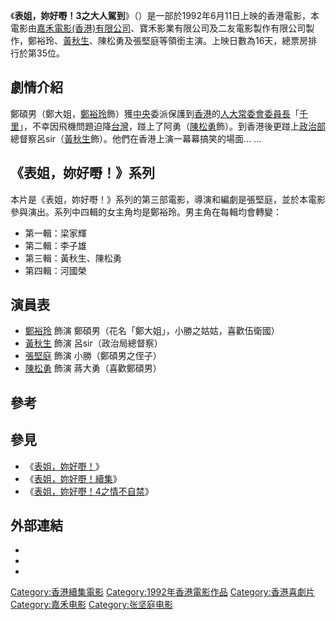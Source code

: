 {{Infobox Film
| name               = 表姐，妳好嘢！3之大人駕到
| original_name      = ''{{lang|en|Her Fatal Ways III}}''
| image              = Her Fatal Ways III.jpg
| caption            = 
| director           = [[張堅庭|張堅庭]]
| producer_2 = 
| producer           = [[范劍雄|范劍雄]]
| writer             = [[張堅庭|張堅庭]]
| narrator           = 
| production_supervisor =
| starring           = [[鄭裕玲|鄭裕玲]]<br>[[黃秋生|黃秋生]]<br>[[陳松勇|陳松勇]]<br>[[張堅庭|張堅庭]]
| music              = [[魯世傑|魯世傑]]
| cinematography     = [[談志偉|談志偉]] 
| editing            =
| studio             = [[嘉禾電影|嘉禾電影(香港)有限公司]]<br>[[寶禾影業有限公司|寶禾影業有限公司]]<br>[[飛圖唱片|二友電影製作有限公司]]
| distributor        = [[嘉禾電影|嘉禾電影(香港)有限公司]]
| released           = {{BHKG}}：{{Film date|1992|6|11}}
| sec-title          = 
| rate               =  
| runtime            = 97 分鐘
| country            = {{英屬香港電影}}<br>{{TWN}}
| language           = 粤語、部份國語
| budget             = 
| gross              = HK$11,164,691.00<ref>[http://www.angelfire.com/home/bobic/HK_Movies/Total/hk1992a-b5.htm 香港電影票房 1992 〔總票房〕]，〈香港電影票房全紀錄〉</ref>
| imdb_id            = tt0109263
| preceded_by        = 《[[表姐，妳好嘢！|表姐，妳好嘢！]]》
| followed_by        = 《[[表姐，妳好嘢！4之情不自禁|表姐，妳好嘢！4之情不自禁]]》
| cn_name            = 
| tw_name            = 
| hk_name            = 
}}

《'''表姐，妳好嘢！3之大人駕到'''》（{{lang-en|Her Fatal Ways III}}）是一部於1992年6月11日上映的香港電影，本電影由[[橙天嘉禾|嘉禾電影(香港)有限公司]]、寶禾影業有限公司及二友電影製作有限公司製作，鄭裕玲、[[黃秋生|黃秋生]]、陳松勇及張堅庭等領銜主演。上映日數為16天，總票房排行於第35位。

==劇情介紹==
鄭碩男（鄭大姐，[[鄭裕玲|鄭裕玲]]飾）獲[[中華人民共和國中央人民政府|中央]]委派保護到[[香港|香港]]的[[全國人民代表大會常務委員會委員長|人大常委會委員長]]「[[萬里|千里]]」，不幸因飛機問題迫降[[台灣|台灣]]，踫上了阿勇（[[陳松勇|陳松勇]]飾）。到香港後更踫上[[政治部|政治部]]總督察呂sir（[[黃秋生|黃秋生]]飾）。他們在香港上演一幕幕搞笑的場面... ...

==《表姐，妳好嘢！》系列==
本片是《表姐，妳好嘢！》系列的第三部電影，導演和編劇是張堅庭，並於本電影參與演出。系列中四輯的女主角均是鄭裕玲。男主角在每輯均會轉變：

*第一輯：梁家輝
*第二輯：李子雄
*第三輯：黃秋生、陳松勇
*第四輯：河國榮

==演員表==

*[[鄭裕玲|鄭裕玲]]  飾演 鄭碩男（花名「鄭大姐」，小勝之姑姑，喜歡伍衛國）
*[[黃秋生|黃秋生]]  飾演 呂sir（政治局總督察）
*[[張堅庭|張堅庭]]  飾演 小勝（鄭碩男之侄子）
*[[陳松勇|陳松勇]] 飾演 蔣大勇（喜歡鄭碩男）

==參考==
{{reflist}}

== 參見 ==
*《[[表姐，妳好嘢！|表姐，妳好嘢！]]》
*《[[表姐，妳好嘢！續集|表姐，妳好嘢！續集]]》
*《[[表姐，妳好嘢！4之情不自禁|表姐，妳好嘢！4之情不自禁]]》

== 外部連結 ==
*{{douban}}
*{{Mtime|25032}}
*{{imdb title|0109262}}
{{黃秋生}}
{{表姐，妳好嘢！系列}}
[[Category:香港續集電影|Category:香港續集電影]]
[[Category:1992年香港電影作品|Category:1992年香港電影作品]]
[[Category:香港喜劇片|Category:香港喜劇片]]
[[Category:嘉禾电影|Category:嘉禾电影]]
[[Category:张坚庭电影|Category:张坚庭电影]]